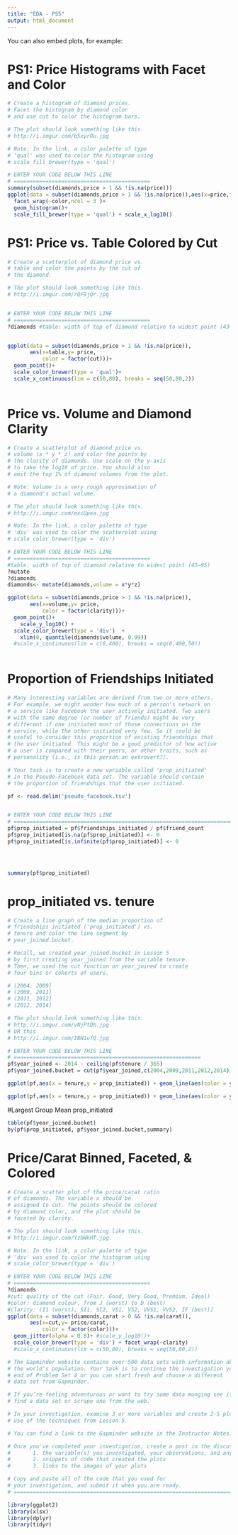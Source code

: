 ```yaml
---
title: "EDA - PS5"
output: html_document
---
```


You can also embed plots, for example:

# PS1: Price Histograms with Facet and Color
```r

# Create a histogram of diamond prices.
# Facet the histogram by diamond color
# and use cut to color the histogram bars.

# The plot should look something like this.
# http://i.imgur.com/b5xyrOu.jpg

# Note: In the link, a color palette of type
# 'qual' was used to color the histogram using
# scale_fill_brewer(type = 'qual')

# ENTER YOUR CODE BELOW THIS LINE
# ===========================================
summary(subset(diamonds,price > 1 && !is.na(price)))
ggplot(data = subset(diamonds,price > 1 && !is.na(price)),aes(x=price,fill = factor(cut)))+
  facet_wrap(~color,ncol = 3 )+
  geom_histogram()+
  scale_fill_brewer(type = 'qual') + scale_x_log10()

```

# PS1: Price vs. Table Colored by Cut
```r

# Create a scatterplot of diamond price vs.
# table and color the points by the cut of
# the diamond.

# The plot should look something like this.
# http://i.imgur.com/rQF9jQr.jpg


# ENTER YOUR CODE BELOW THIS LINE
# ===========================================
?diamonds #table: width of top of diamond relative to widest point (43–95)


ggplot(data = subset(diamonds,price > 1 && !is.na(price)),
       aes(x=table,y= price,
           color = factor(cut)))+
  geom_point()+
  scale_color_brewer(type = 'qual')+
  scale_x_continuous(lim = c(50,80), breaks = seq(50,80,2))
  

```

# Price vs. Volume and Diamond Clarity
```r
# Create a scatterplot of diamond price vs.
# volume (x * y * z) and color the points by
# the clarity of diamonds. Use scale on the y-axis
# to take the log10 of price. You should also
# omit the top 1% of diamond volumes from the plot.

# Note: Volume is a very rough approximation of
# a diamond's actual volume.

# The plot should look something like this.
# http://i.imgur.com/excUpea.jpg

# Note: In the link, a color palette of type
# 'div' was used to color the scatterplot using
# scale_color_brewer(type = 'div')

# ENTER YOUR CODE BELOW THIS LINE
# ===========================================
#table: width of top of diamond relative to widest point (43–95)
?mutate
?diamonds
diamonds<- mutate(diamonds,volume = x*y*z)

ggplot(data = subset(diamonds,price > 1 && !is.na(price)),
       aes(x=volume,y= price,
           color = factor(clarity)))+
  geom_point()+
    scale_y_log10() +
  scale_color_brewer(type = 'div')  +
    xlim(0, quantile(diamonds$volume, 0.99)) 
  #scale_x_continuous(lim = c(0,400), breaks = seq(0,400,50))
  

```

# Proportion of Friendships Initiated
```r
# Many interesting variables are derived from two or more others.
# For example, we might wonder how much of a person's network on
# a service like Facebook the user actively initiated. Two users
# with the same degree (or number of friends) might be very
# different if one initiated most of those connections on the
# service, while the other initiated very few. So it could be
# useful to consider this proportion of existing friendships that
# the user initiated. This might be a good predictor of how active
# a user is compared with their peers, or other traits, such as
# personality (i.e., is this person an extrovert?).

# Your task is to create a new variable called 'prop_initiated'
# in the Pseudo-Facebook data set. The variable should contain
# the proportion of friendships that the user initiated.

pf <- read.delim('pseudo_facebook.tsv')


# ENTER YOUR CODE BELOW THIS LINE
# ========================================================================
pf$prop_initiated = pf$friendships_initiated / pf$friend_count
pf$prop_initiated[is.na(pf$prop_initiated)] <- 0
pf$prop_initiated[is.infinite(pf$prop_initiated)] <- 0




summary(pf$prop_initiated)

```
# prop_initiated vs. tenure
```r
# Create a line graph of the median proportion of
# friendships initiated ('prop_initiated') vs.
# tenure and color the line segment by
# year_joined.bucket.

# Recall, we created year_joined.bucket in Lesson 5
# by first creating year_joined from the variable tenure.
# Then, we used the cut function on year_joined to create
# four bins or cohorts of users.

# (2004, 2009]
# (2009, 2011]
# (2011, 2012]
# (2012, 2014]

# The plot should look something like this.
# http://i.imgur.com/vNjPtDh.jpg
# OR this
# http://i.imgur.com/IBN1ufQ.jpg

# ENTER YOUR CODE BELOW THIS LINE
# ===========================================================
pf$year_joined <- 2014 - ceiling(pf$tenure / 365)
pf$year_joined.bucket = cut(pf$year_joined,c(2004,2009,2011,2012,2014))

ggplot(pf,aes(x = tenure,y = prop_initiated)) + geom_line(aes(color = year_joined.bucket) ,stat = 'summary', fun.y = 'median')

ggplot(pf,aes(x = tenure,y = prop_initiated)) + geom_line(aes(color = year_joined.bucket) ,stat = 'summary', fun.y = 'median')+geom_smooth()
```
#Largest Group Mean prop_initiated
```r
table(pf$year_joined.bucket)
by(pf$prop_initiated, pf$year_joined.bucket,summary)

```
# Price/Carat Binned, Faceted, & Colored

```r
# Create a scatter plot of the price/carat ratio
# of diamonds. The variable x should be
# assigned to cut. The points should be colored
# by diamond color, and the plot should be
# faceted by clarity.

# The plot should look something like this.
# http://i.imgur.com/YzbWkHT.jpg.

# Note: In the link, a color palette of type
# 'div' was used to color the histogram using
# scale_color_brewer(type = 'div')

# ENTER YOUR CODE BELOW THIS LINE
# ===========================================
?diamonds 
#cut: quality of the cut (Fair, Good, Very Good, Premium, Ideal)
#color: diamond colour, from J (worst) to D (best)
#clarity: (I1 (worst), SI1, SI2, VS1, VS2, VVS1, VVS2, IF (best))
ggplot(data = subset(diamonds,carat > 0 && !is.na(carat)),
       aes(x=cut,y= price/carat,
           color = factor(color)))+
  geom_jitter(alpha = 0.8)+ #scale_y_log10()+
  scale_color_brewer(type = 'div') + facet_wrap(~clarity)
  #scale_x_continuous(lim = c(50,80), breaks = seq(50,80,2))

```


```r
# The Gapminder website contains over 500 data sets with information about
# the world's population. Your task is to continue the investigation you did at the
# end of Problem Set 4 or you can start fresh and choose a different
# data set from Gapminder.

# If you’re feeling adventurous or want to try some data munging see if you can
# find a data set or scrape one from the web.

# In your investigation, examine 3 or more variables and create 2-5 plots that make
# use of the techniques from Lesson 5.

# You can find a link to the Gapminder website in the Instructor Notes.

# Once you've completed your investigation, create a post in the discussions that includes:
#       1. the variable(s) you investigated, your observations, and any summary statistics
#       2. snippets of code that created the plots
#       3. links to the images of your plots

# Copy and paste all of the code that you used for
# your investigation, and submit it when you are ready.
# ============================================================================================

library(ggplot2)
library(xlsx)
library(dplyr)
library(tidyr)
```



